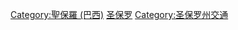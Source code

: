{{commons cat|Transport in São Paulo City}}

[[Category:聖保羅_(巴西)|Category:聖保羅 (巴西)]]
[[Category:巴西各城市交通|圣保罗]]
[[Category:圣保罗州交通|Category:圣保罗州交通]]